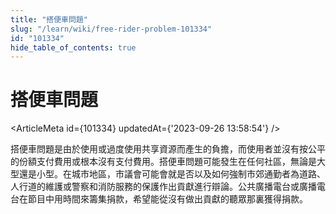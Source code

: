 ```yaml
---
title: "搭便車問題"
slug: "/learn/wiki/free-rider-problem-101334"
id: "101334"
hide_table_of_contents: true
---
```



# 搭便車問題

<ArticleMeta id={101334} updatedAt={'2023-09-26 13:58:54'} />
<div className='border-solid border-b border-t-0 my-4 border-[var(--ifm-color-gray-300)]' />

搭便車問題是由於使用或過度使用共享資源而產生的負擔，而使用者並沒有按公平的份額支付費用或根本沒有支付費用。搭便車問題可能發生在任何社區，無論是大型還是小型。在城市地區，市議會可能會就是否以及如何強制市郊通勤者為道路、人行道的維護或警察和消防服務的保護作出貢獻進行辯論。公共廣播電台或廣播電台在節目中用時間來籌集捐款，希望能從沒有做出貢獻的聽眾那裏獲得捐款。
